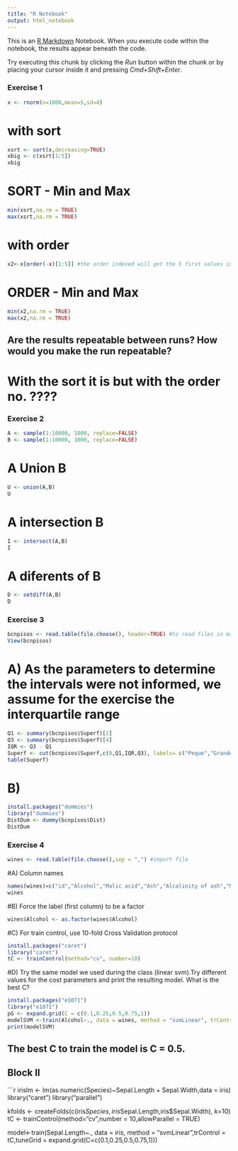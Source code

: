 ```yaml
---
title: "R Notebook"
output: html_notebook
---
```


This is an [R Markdown](http://rmarkdown.rstudio.com) Notebook. When you execute code within the notebook, the results appear beneath the code. 

Try executing this chunk by clicking the *Run* button within the chunk or by placing your cursor inside it and pressing *Cmd+Shift+Enter*. 

### Exercise 1

```r
x <- rnorm(n=1000,mean=5,sd=4)
```
# with sort
```r
xsrt <- sort(x,decreasing=TRUE)
xbig <- c(xsrt[1:5])
xbig
```
# SORT - Min and Max
```r
min(xsrt,na.rm = TRUE)
max(xsrt,na.rm = TRUE)
```
# with order
```r
x2<-x[order(-x)[1:5]] #the order indexed will get the 5 first values in descending order
```
# ORDER - Min and Max
```r
min(x2,na.rm = TRUE)
max(x2,na.rm = TRUE)
```
## Are the results repeatable between runs? How would you make the run repeatable?
# With the sort it is but with the order no. ????


### Exercise 2
```r
A <- sample(1:10000, 1000, replace=FALSE)
B <- sample(1:10000, 1000, replace=FALSE)
```
# A Union B
```r
U <- union(A,B)
U
```
# A intersection B
```r
I <- intersect(A,B)
I
```
# A diferents of B
```r
D <- setdiff(A,B)
D
```

### Exercise 3
```r
bcnpisos <- read.table(file.choose(), header=TRUE) #to read files in mac chosing the file you want from the fold
View(bcnpisos)
```

# A) As the parameters to determine the intervals were not informed, we assume for the exercise the interquartile range
```r
Q1 <- summary(bcnpisos$Superf)[2]
Q3 <- summary(bcnpisos$Superf)[4]
IQR <- Q3 - Q1
Superf <- cut(bcnpisos$Superf,c(0,Q1,IQR,Q3), labels= c("Peque","Grande","MuyGrande"))
table(Superf)  
```

# B) 
```r
install.packages("dummies")
library("dummies")
DistDum <- dummy(bcnpisos$Dist)
DistDum
```

### Exercise 4
```r
wines <- read.table(file.choose(),sep = ",") #import file 
```

#A) Column names
```r
names(wines)=c("id","Alcohol","Malic acid","Ash","Alcalinity of ash","Magnesium","Total phenols","Flavanoids","Nonflavanoid phenols","Proanthocyanins","Color intensity","Hue","OD280/OD315 of diluted wines","Proline")
wines
```

#B) Force the label (first column) to be a factor
```r
wines$Alcohol <- as.factor(wines$Alcohol)
```

#C) For train control, use 10-fold Cross Validation protocol
```r
install.packages("caret")
library("caret")
tC <- trainControl(method="cv", number=10)
```

#D) Try the same model we used during the class (linear svm).Try different values for the cost parameters and print the resulting model. What is the best C?
```r
install.packages("e1071")
library("e1071")
pG <- expand.grid(C = c(0.1,0.25,0.5,0.75,1))
modelSVM <-train(Alcohol~., data = wines, method = "svmLinear", trControl = tC, tuneGrid=pG)
print(modelSVM)
```
## The best C to train the model is C = 0.5.

## Block II
```r
irislm <- lm(as.numeric(Species)~Sepal.Length + Sepal.Width,data = iris)
library("caret")
library("parallel")

kfolds <- createFolds(c(iris$Species,iris$Sepal.Length,iris$Sepal.Width), k=10)
tC <- trainControl(method="cv",number = 10,allowParallel = TRUE)

model<-train(Sepal.Length~., data = iris, method = "svmLinear",trControl = tC,tuneGrid = expand.grid(C=c(0.1,0.25,0.5,0.75,1)))

